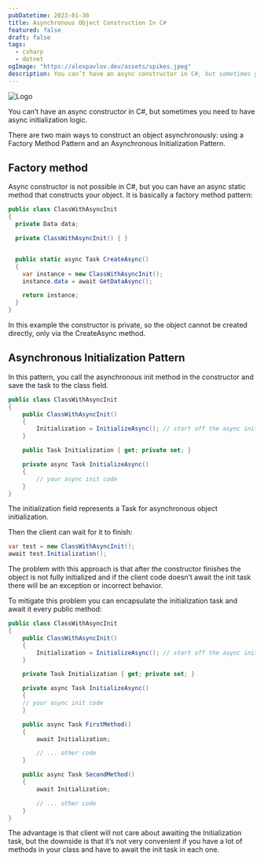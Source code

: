 ```yaml
---
pubDatetime: 2023-01-30
title: Asynchronous Object Construction In C#
featured: false
draft: false
tags:
  - csharp
  - dotnet
ogImage: "https://alexpavlov.dev/assets/spikes.jpeg"
description: You can’t have an async constructor in C#, but sometimes you need to have async initialization logic.
---
```


![Logo](/assets/spikes.jpeg)

You can’t have an async constructor in C#, but sometimes you need to have async initialization logic.

There are two main ways to construct an object asynchronously: using a Factory Method Pattern and an Asynchronous Initialization Pattern.

## Factory method

Async constructor is not possible in C#, but you can have an async static method that constructs your object. It is basically a factory method pattern:

```csharp
public class ClassWithAsyncInit
{
  private Data data;

  private ClassWithAsyncInit() { }


  public static async Task CreateAsync()
  {
    var instance = new ClassWithAsyncInit();
    instance.data = await GetDataAsync();

	return instance;
  }
}
```

In this example the constructor is private, so the object cannot be created directly, only via the CreateAsync method.

## Asynchronous Initialization Pattern

In this pattern, you call the asynchronous init method in the constructor and save the task to the class field.

```csharp
public class ClassWithAsyncInit
{
    public ClassWithAsyncInit()
    {
        Initialization = InitializeAsync(); // start off the async init
    }

    public Task Initialization { get; private set; }

    private async Task InitializeAsync()
    {
		// your async init code
    }
}
```

The initialization field represents a Task for asynchronous object initialization.

Then the client can wait for it to finish:

```csharp
var test = new ClassWithAsyncInit();
await test.Initialization();
```

The problem with this approach is that after the constructor finishes the object is not fully initialized and if the client code doesn’t await the init task there will be an exception or incorrect behavior.

To mitigate this problem you can encapsulate the initialization task and await it every public method:

```csharp
public class ClassWithAsyncInit
{
    public ClassWithAsyncInit()
    {
        Initialization = InitializeAsync(); // start off the async init
    }

    private Task Initialization { get; private set; }

    private async Task InitializeAsync()
    {
	// your async init code
    }

    public async Task FirstMethod()
    {
        await Initialization;

        // ... other code
    }

    public async Task SecondMethod()
    {
        await Initialization;

        // ... other code
    }
}
```

The advantage is that client will not care about awaiting the Initialization task, but the downside is that it’s not very convenient if you have a lot of methods in your class and have to await the init task in each one.
